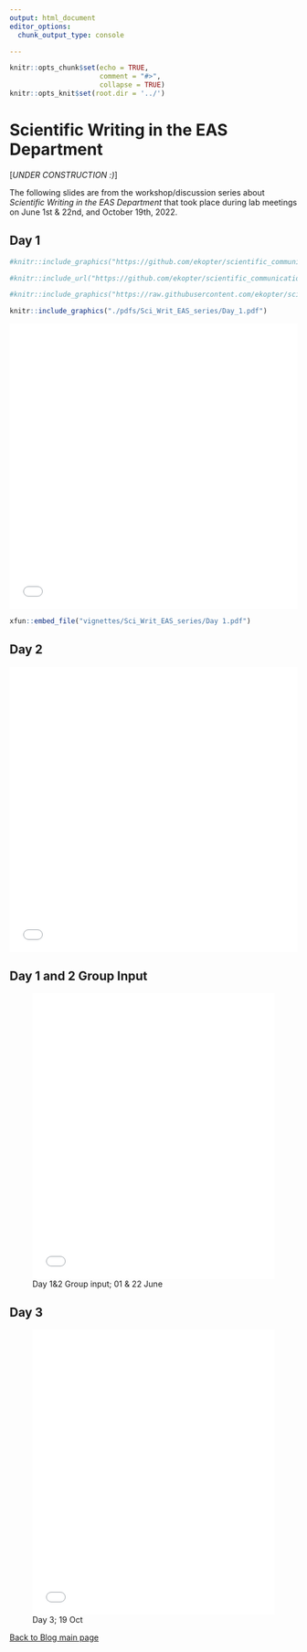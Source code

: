 ```yaml
---
output: html_document
editor_options:
  chunk_output_type: console

---
```


```r
knitr::opts_chunk$set(echo = TRUE,
                      comment = "#>",
                      collapse = TRUE)
knitr::opts_knit$set(root.dir = '../')
```


# Scientific Writing in the EAS Department {.unlisted .unnumbered #EASslides}

[*UNDER CONSTRUCTION :)*]

The following slides are from the workshop/discussion series about *Scientific Writing in the EAS Department* that took place during lab meetings on June 1st & 22nd, and October 19th, 2022. 


## Day 1 {-}

```r
#knitr::include_graphics("https://github.com/ekopter/scientific_communication_support_website/blob/main/pdfs/Sci_Writ_EAS_series/Day_1.pdf")
```

```r
#knitr::include_url("https://github.com/ekopter/scientific_communication_support_website/blob/main/pdfs/Sci_Writ_EAS_series/Day_1.pdf?raw=true")
```

```r
#knitr::include_graphics("https://raw.githubusercontent.com/ekopter/scientific_communication_support_website/ef6976663560a8876acb466136f42bf8c6a546e5/pdfs/Sci_Writ_EAS_series/Day_1.pdf")
```

```r
knitr::include_graphics("./pdfs/Sci_Writ_EAS_series/Day_1.pdf")
```



![Day 1; 01 June](./pdfs/Sci_Writ_EAS_series/Day_1.pdf){width=100% height=500px}\

<object data="./pdfs/Sci_Writ_EAS_series/Day_1.pdf" type="application/pdf" width="100%">
</object>

<!-- ![Day 1; 01 June](https://github.com/ekopter/scientific_communication_support_website/blob/ae124975a0ab683355bc78a1f1a8f915ecafcfad/pdfs/Sci_Writ_EAS_series/Day%201.pdf){width=100% height=500px}\ -->


<!-- "https://raw.githubusercontent.com/ekopter/scientific_communication_support_website/5206927edfe7f611cf7fc701af760af0b2529d97/pdfs/Sci_Writ_EAS_series/Day%201.pdf"  -->

```r
xfun::embed_file("vignettes/Sci_Writ_EAS_series/Day 1.pdf")
```

## Day 2 {-}

![Day 2; 22 June](/Users/aashbury/Documents/scientific_communication_support_website/vignettes/Sci_Writ_EAS_series/Day 2.pdf){width=100% height=500px}\

## Day 1 and 2 Group Input {-}

![Day 1&2 Group input; 01 & 22 June](/Users/aashbury/Documents/scientific_communication_support_website/vignettes/Sci_Writ_EAS_series/Day 1 group input.pdf){width=100% height=500px}

## Day 3 {-}

![Day 3; 19 Oct](/Users/aashbury/Documents/scientific_communication_support_website/vignettes/Sci_Writ_EAS_series/Day 3.pdf){width=100% height=500px}

[Back to Blog main page](#blog_main)